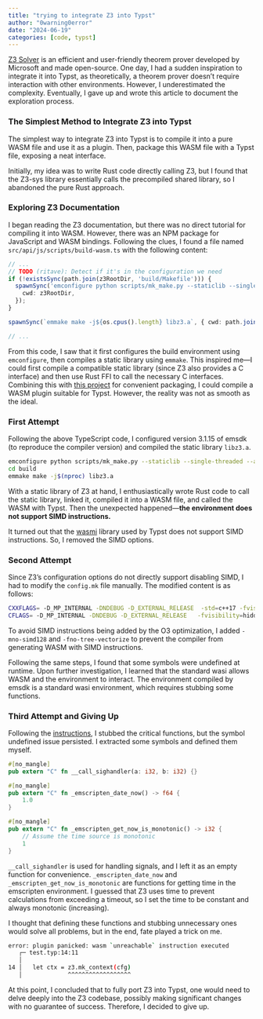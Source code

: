 ```yaml
---
title: "trying to integrate Z3 into Typst"
author: "0warning0error"
date: "2024-06-19"
categories: [code, typst]
---
```

[Z3 Solver](https://github.com/Z3Prover/z3) is an efficient and user-friendly theorem prover developed by Microsoft and made open-source. One day, I had a sudden inspiration to integrate it into Typst, as theoretically, a theorem prover doesn't require interaction with other environments. However, I underestimated the complexity. Eventually, I gave up and wrote this article to document the exploration process.

### The Simplest Method to Integrate Z3 into Typst

The simplest way to integrate Z3 into Typst is to compile it into a pure WASM file and use it as a plugin. Then, package this WASM file with a Typst file, exposing a neat interface.

Initially, my idea was to write Rust code directly calling Z3, but I found that the Z3-sys library essentially calls the precompiled shared library, so I abandoned the pure Rust approach.

### Exploring Z3 Documentation

I began reading the Z3 documentation, but there was no direct tutorial for compiling it into WASM. However, there was an NPM package for JavaScript and WASM bindings. Following the clues, I found a file named `src/api/js/scripts/build-wasm.ts` with the following content:

```typescript
// ...
// TODO (ritave): Detect if it's in the configuration we need
if (!existsSync(path.join(z3RootDir, 'build/Makefile'))) {
  spawnSync('emconfigure python scripts/mk_make.py --staticlib --single-threaded --arm64=false', {
    cwd: z3RootDir,
  });
}

spawnSync(`emmake make -j${os.cpus().length} libz3.a`, { cwd: path.join(z3RootDir, 'build') });

// ...
```

From this code, I saw that it first configures the build environment using `emconfigure`, then compiles a static library using `emmake`. This inspired me—I could first compile a compatible static library (since Z3 also provides a C interface) and then use Rust FFI to call the necessary C interfaces. Combining this with [this project](https://github.com/astrale-sharp/wasm-minimal-protocol) for convenient packaging, I could compile a WASM plugin suitable for Typst. However, the reality was not as smooth as the ideal.

### First Attempt

Following the above TypeScript code, I configured version 3.1.15 of emsdk (to reproduce the compiler version) and compiled the static library `libz3.a`.

```sh
emconfigure python scripts/mk_make.py --staticlib --single-threaded --arm64=false
cd build
emmake make -j$(nproc) libz3.a
```

With a static library of Z3 at hand, I enthusiastically wrote Rust code to call the static library, linked it, compiled it into a WASM file, and called the WASM with Typst. Then the unexpected happened—**the environment does not support SIMD instructions.**

It turned out that the [wasmi](https://crates.io/crates/wasmi) library used by Typst does not support SIMD instructions. So, I removed the SIMD options.

### Second Attempt

Since Z3's configuration options do not directly support disabling SIMD, I had to modify the `config.mk` file manually. The modified content is as follows:

```sh
CXXFLAGS= -D_MP_INTERNAL -DNDEBUG -D_EXTERNAL_RELEASE  -std=c++17 -fvisibility=hidden -fvisibility-inlines-hidden -c -DSINGLE_THREAD -O3 -mno-simd128 -fno-tree-vectorize -fPIC -flto
CFLAGS= -D_MP_INTERNAL -DNDEBUG -D_EXTERNAL_RELEASE   -fvisibility=hidden -fvisibility-inlines-hidden -c -DSINGLE_THREAD -O3 -mno-simd128 -fno-tree-vectorize -fPIC -flto
```

To avoid SIMD instructions being added by the O3 optimization, I added `-mno-simd128` and `-fno-tree-vectorize` to prevent the compiler from generating WASM with SIMD instructions.

Following the same steps, I found that some symbols were undefined at runtime. Upon further investigation, I learned that the standard wasi allows WASM and the environment to interact. The environment compiled by emsdk is a standard wasi environment, which requires stubbing some functions.

### Third Attempt and Giving Up

Following the [instructions](https://github.com/astrale-sharp/wasm-minimal-protocol/tree/master/examples/hello_c), I stubbed the critical functions, but the symbol undefined issue persisted. I extracted some symbols and defined them myself.

```rust
#[no_mangle]
pub extern "C" fn __call_sighandler(a: i32, b: i32) {}

#[no_mangle]
pub extern "C" fn _emscripten_date_now() -> f64 {
    1.0
}

#[no_mangle]
pub extern "C" fn _emscripten_get_now_is_monotonic() -> i32 {
    // Assume the time source is monotonic
    1
}
```

`__call_sighandler` is used for handling signals, and I left it as an empty function for convenience. `_emscripten_date_now` and `_emscripten_get_now_is_monotonic` are functions for getting time in the emscripten environment. I guessed that Z3 uses time to prevent calculations from exceeding a timeout, so I set the time to be constant and always monotonic (increasing).

I thought that defining these functions and stubbing unnecessary ones would solve all problems, but in the end, fate played a trick on me.

```bash
error: plugin panicked: wasm `unreachable` instruction executed
   ┌─ test.typ:14:11
   │
14 │   let ctx = z3.mk_context(cfg)
   │             ^^^^^^^^^^^^^^^^^^
```

At this point, I concluded that to fully port Z3 into Typst, one would need to delve deeply into the Z3 codebase, possibly making significant changes with no guarantee of success. Therefore, I decided to give up.